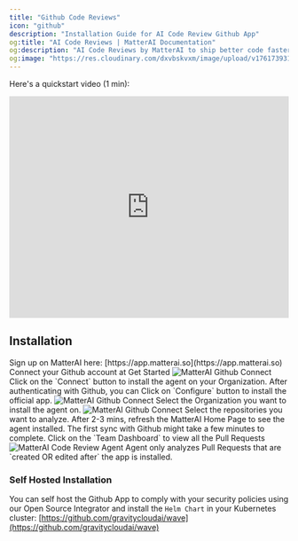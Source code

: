 ```yaml
---
title: "Github Code Reviews"
icon: "github"
description: "Installation Guide for AI Code Review Github App"
og:title: "AI Code Reviews | MatterAI Documentation"
og:description: "AI Code Reviews by MatterAI to ship better code faster with AI-powered reviews that understand your codebase"
og:image: "https://res.cloudinary.com/dxvbskvxm/image/upload/v1761739316/code-reviews-og-img_xhyuqv.png"
---
```


Here's a quickstart video (1 min):

<iframe
  width="100%"
  height="400px"
  src="https://www.youtube.com/embed/Vm0At6mP8Tw"
  title="YouTube video player"
  frameborder="0"
  allow="accelerometer; autoplay; clipboard-write; encrypted-media; gyroscope; picture-in-picture; web-share"
  referrerpolicy="strict-origin-when-cross-origin"
  allowfullscreen
></iframe>

## Installation

<Steps>

<Step title="Sign up on MatterAI">
Sign up on MatterAI here: [https://app.matterai.so](https://app.matterai.so)
</Step>
<Step title="Connect your Github account">
Connect your Github account at Get Started
<Frame>
<img
  className="block"
  src="/images/quickstart/quickstart-1.png"
  alt="MatterAI Github Connect"
/>
</Frame>
</Step>
<Step title="Login via Github">
Click on the `Connect` button to install the agent on your Organization. After authenticating with Github, you can Click on `Configure` button to install the official app.
<Frame>
<img
  className="block"
  src="/images/quickstart/quickstart-2.png"
  alt="MatterAI Github Connect"
/>
</Frame>
</Step>
<Step title="Select the Organization">
Select the Organization you want to install the agent on.
<Frame>
<img
  className="block"
  src="https://res.cloudinary.com/dor5uewzz/image/upload/v1739521859/gh-integration-3_hlswva.png"
  alt="MatterAI Github Connect"
/>
</Frame>
</Step>
<Step title="Select the repositories">
Select the repositories you want to analyze.
</Step>
<Step title="Refresh the MatterAI Home Page">
After 2-3 mins, refresh the MatterAI Home Page to see the agent installed.
<Note>The first sync with Github might take a few minutes to complete.</Note>
</Step>
<Step title="View the Team Dashboard">
Click on the `Team Dashboard` to view all the Pull Requests
<Frame>
<img
  className="block"
  src="/images/quickstart/quickstart-3.png"
  alt="MatterAI Code Review Agent"
/>
</Frame>
</Step>
<Step title="Create a new Pull Request">
<Note>
Agent only analyzes Pull Requests that are `created OR edited after` the app is installed.
</Note>
</Step>
</Steps>

### Self Hosted Installation

You can self host the Github App to comply with your security policies using our Open Source Integrator and install the `Helm Chart` in your Kubernetes cluster: [https://github.com/gravitycloudai/wave](https://github.com/gravitycloudai/wave)
